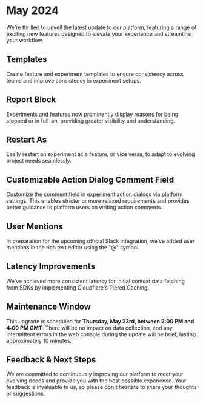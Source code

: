 # May 2024

We're thrilled to unveil the latest update to our platform, featuring a
range of exciting new features designed to elevate your experience and
streamline your workflow.

## Templates

Create feature and experiment templates to ensure consistency across teams
and improve consistency in experiment setups.

## Report Block

Experiments and features now prominently display reasons for being stopped
or in full-on, providing greater visibility and understanding.

## Restart As

Easily restart an experiment as a feature, or vice versa, to adapt to
evolving project needs seamlessly.

## Customizable Action Dialog Comment Field

Customize the comment field in experiment action dialogs via platform
settings. This enables stricter or more relaxed requirements and provides
better guidance to platform users on writing action comments.

## User Mentions

In preparation for the upcoming official Slack integration, we’ve added
user mentions in the rich text editor using the "@" symbol.

## Latency Improvements

We've achieved more consistent latency for initial context data fetching
from SDKs by implementing Cloudflare's Tiered Caching.

## Maintenance Window

This upgrade is scheduled for **Thursday, May 23rd, between 2:00 PM and 4:00 PM GMT**.
There will be no impact on data collection, and any intermittent errors in
the web console during the update will be brief, lasting approximately 10
minutes.

## Feedback & Next Steps

We are committed to continuously improving our platform to meet your
evolving needs and provide you with the best possible experience. Your
feedback is invaluable to us, so please don't hesitate to share your
thoughts or suggestions.
